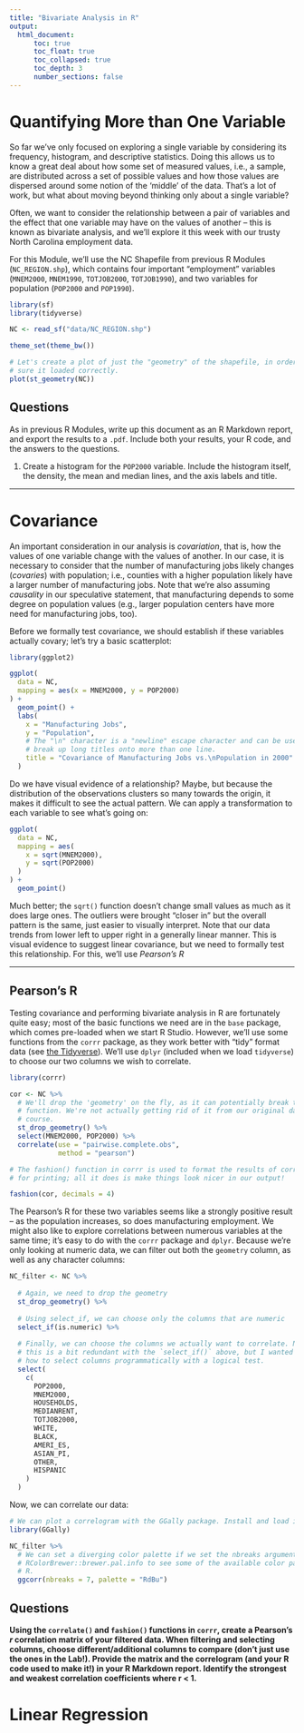 ```yaml
---
title: "Bivariate Analysis in R"
output:
  html_document:
      toc: true
      toc_float: true
      toc_collapsed: true
      toc_depth: 3
      number_sections: false
---
```


# Quantifying More than One Variable

So far we've only focused on exploring a single variable by considering its frequency, histogram, and descriptive statistics. Doing this allows us to know a great deal about how some set of measured values, i.e., a sample, are distributed across a set of possible values and how those values are dispersed around some notion of the 'middle' of the data. That's a lot of work, but what about moving beyond thinking only about a single variable?

Often, we want to consider the relationship between a pair of variables and the effect that one variable may have on the values of another -- this is known as bivariate analysis, and we'll explore it this week with our trusty North Carolina employment data.

For this Module, we'll use the NC Shapefile from previous R Modules (`NC_REGION.shp`), which contains four important "employment" variables (`MNEM2000`, `MNEM1990`, `TOTJOB2000`, `TOTJOB1990`), and two variables for population (`POP2000` and `POP1990`).

```r
library(sf)
library(tidyverse)

NC <- read_sf("data/NC_REGION.shp")

theme_set(theme_bw())

# Let's create a plot of just the "geometry" of the shapefile, in order to make
# sure it loaded correctly.
plot(st_geometry(NC))
```



## Questions

As in previous R Modules, write up this document as an R Markdown report, and export the results to a `.pdf`. Include both your results, your R code, and the answers to the questions.

1. Create a histogram for the `POP2000` variable. Include the histogram itself, the density, the mean and median lines, and the axis labels and title. 


*** 

# Covariance

An important consideration in our analysis is *covariation*, that is, how the values of one variable change with the values of another. In our case, it is necessary to consider that the number of manufacturing jobs likely changes (*covaries*) with population; i.e., counties with a higher population likely have a larger number of manufacturing jobs. Note that we're also assuming *causality* in our speculative statement, that manufacturing depends to some degree on population values (e.g., larger population centers have more need for manufacturing jobs, too). 

Before we formally test covariance, we should establish if these variables actually covary; let's try a basic scatterplot:

```r

library(ggplot2)

ggplot(
  data = NC,
  mapping = aes(x = MNEM2000, y = POP2000)
) +
  geom_point() +
  labs(
    x = "Manufacturing Jobs",
    y = "Population",
    # The "\n" character is a "newline" escape character and can be used to
    # break up long titles onto more than one line.
    title = "Covariance of Manufacturing Jobs vs.\nPopulation in 2000"
  )

```

Do we have visual evidence of a relationship? Maybe, but because the distribution of the observations clusters so many towards the origin, it makes it difficult to see the actual pattern. We can apply a transformation to each variable to see what's going on:

```r

ggplot(
  data = NC,
  mapping = aes(
    x = sqrt(MNEM2000),
    y = sqrt(POP2000)
  )
) +
  geom_point()

```


Much better; the `sqrt()` function doesn't change small values as much as it does large ones. The outliers were brought "closer in" but the overall pattern is the same, just easier to visually interpret. Note that our data trends from lower left to upper right in a generally linear manner. This is visual evidence to suggest linear covariance, but we need to formally test this relationship. For this, we'll use *Pearson's R*

***

## Pearson's R

Testing covariance and performing bivariate analysis in R are fortunately quite easy; most of the basic functions we need are in the `base` package, which comes pre-loaded when we start R Studio. However, we'll use some functions from the `corrr` package, as they work better with "tidy" format data (see [the Tidyverse](https://www.tidyverse.org)). We'll use `dplyr` (included when we load `tidyverse`) to choose our two columns we wish to correlate.

```r
library(corrr)

cor <- NC %>%
  # We'll drop the 'geometry' on the fly, as it can potentially break the
  # function. We're not actually getting rid of it from our original data, of
  # course.
  st_drop_geometry() %>%
  select(MNEM2000, POP2000) %>%
  correlate(use = "pairwise.complete.obs",
            method = "pearson")

# The fashion() function in corrr is used to format the results of correlation
# for printing; all it does is make things look nicer in our output!

fashion(cor, decimals = 4)
```
The Pearson's R for these two variables seems like a strongly positive result -- as the population increases, so does manufacturing employment. We might also like to explore correlations between numerous variables at the same time; it's easy to do with the `corrr` package and `dplyr`. Because we're only looking at numeric data, we can filter out both the `geometry` column, as well as any character columns:

```r
NC_filter <- NC %>% 
  
  # Again, we need to drop the geometry
  st_drop_geometry() %>% 
  
  # Using select_if, we can choose only the columns that are numeric
  select_if(is.numeric) %>%
  
  # Finally, we can choose the columns we actually want to correlate. Note that
  # this is a bit redundant with the `select_if()` above, but I wanted to show
  # how to select columns programmatically with a logical test.
  select(
    c(
      POP2000,
      MNEM2000,
      HOUSEHOLDS,
      MEDIANRENT,
      TOTJOB2000,
      WHITE,
      BLACK,
      AMERI_ES,
      ASIAN_PI,
      OTHER,
      HISPANIC
    )
  )

```

Now, we can correlate our data:

```r

# We can plot a correlogram with the GGally package. Install and load it, and use the `ggcorr()` function on our filtered data to get a plot
library(GGally)

NC_filter %>% 
  # We can set a diverging color palette if we set the nbreaks argument. Use
  # RColorBrewer::brewer.pal.info to see some of the available color palettes in
  # R.
  ggcorr(nbreaks = 7, palette = "RdBu")

```

## Questions

**Using the `correlate()` and `fashion()` functions in `corrr`, create a Pearson's _r_ correlation matrix of your filtered data. When filtering and selecting columns, choose different/additional columns to compare (don't just use the ones in the Lab!). Provide the matrix and the correlogram (and your R code used to make it!) in your R Markdown report. Identify the strongest and weakest correlation coefficients where r $<$ 1.**


# Linear Regression

